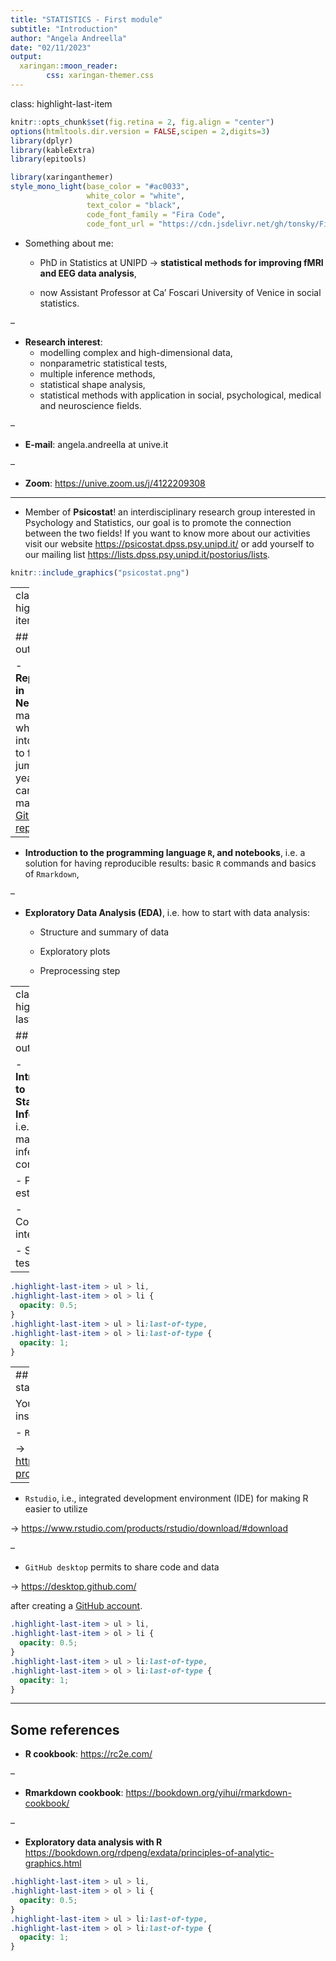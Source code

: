 ```yaml
---
title: "STATISTICS - First module"
subtitle: "Introduction"
author: "Angela Andreella"
date: "02/11/2023"
output:
  xaringan::moon_reader:
        css: xaringan-themer.css
---
```

class: highlight-last-item

```r
knitr::opts_chunk$set(fig.retina = 2, fig.align = "center")
options(htmltools.dir.version = FALSE,scipen = 2,digits=3)
library(dplyr)
library(kableExtra)
library(epitools)
```

```r
library(xaringanthemer)
style_mono_light(base_color = "#ac0033", 
                 white_color = "white", 
                 text_color = "black",
                 code_font_family = "Fira Code",
                 code_font_url = "https://cdn.jsdelivr.net/gh/tonsky/FiraCode@2/distr/fira_code.css")
```

- Something about me:

    - PhD in Statistics at UNIPD $\rightarrow$ **statistical methods for improving fMRI and EEG data analysis**,

    - now Assistant Professor at Ca' Foscari University of Venice in social statistics. 
    
--

- **Research interest**: 
  - modelling complex and high-dimensional data, 
  - nonparametric statistical tests, 
  - multiple inference methods, 
  - statistical shape analysis,
  - statistical methods with application in social, psychological, medical and neuroscience fields.
  
--

- **E-mail**: angela.andreella at unive.it

--

- **Zoom**: [https://unive.zoom.us/j/4122209308](https://unive.zoom.us/j/4122209308)

---

- Member of **Psicostat**! an interdisciplinary research group interested in Psychology and Statistics, our goal is to promote the connection between the two fields! If you want to know more about our activities visit our website [https://psicostat.dpss.psy.unipd.it/](https://psicostat.dpss.psy.unipd.it/) or add yourself to our mailing list [https://lists.dpss.psy.unipd.it/postorius/lists](https://lists.dpss.psy.unipd.it/postorius/lists).

```r
knitr::include_graphics("psicostat.png")
```
---
class: highlight-last-item

## Course outline

- **Reproducibility in Neuroscience**: main concepts, when we fall into it, and how to fix it (we will jump it this year but you can find the materials in [the GitHub repository](https://github.com/angeella/PNC),

--

- **Introduction to the programming language `R`, and notebooks**, i.e. a solution for having reproducible results: basic `R` commands and basics of `Rmarkdown`,

--

- **Exploratory Data Analysis (EDA)**, i.e. how to start with data analysis:

  - Structure and summary of data
  
  - Exploratory plots
  
  - Preprocessing step

---
class: highlight-last-item

## Course outline

- **Introduction to Statistical Inference**, i.e. how to make inferential conclusions:

  - Point estimator
  
  - Confidence intervals
  
  - Statistical tests
--

```css
.highlight-last-item > ul > li, 
.highlight-last-item > ol > li {
  opacity: 0.5;
}
.highlight-last-item > ul > li:last-of-type,
.highlight-last-item > ol > li:last-of-type {
  opacity: 1;
}
``` 

---
## Get started

You must install:

- `R` 

$\rightarrow$ [https://cran.r-project.org/](https://cran.r-project.org/)

--

- `Rstudio`, i.e., integrated development environment (IDE) for making R easier to utilize 

$\rightarrow$ [https://www.rstudio.com/products/rstudio/download/#download](https://www.rstudio.com/products/rstudio/download/#download)

--

- `GitHub desktop` permits to share code and data 

$\rightarrow$ [https://desktop.github.com/](https://desktop.github.com/)

after creating a [GitHub account](https://github.com/).


```css
.highlight-last-item > ul > li, 
.highlight-last-item > ol > li {
  opacity: 0.5;
}
.highlight-last-item > ul > li:last-of-type,
.highlight-last-item > ol > li:last-of-type {
  opacity: 1;
}
``` 

---

## Some references

- **R cookbook**: [https://rc2e.com/](https://rc2e.com/)

--

- **Rmarkdown cookbook**: [https://bookdown.org/yihui/rmarkdown-cookbook/](https://bookdown.org/yihui/rmarkdown-cookbook/)

--

- **Exploratory data analysis with R** [https://bookdown.org/rdpeng/exdata/principles-of-analytic-graphics.html](https://bookdown.org/rdpeng/exdata/principles-of-analytic-graphics.html)


```css
.highlight-last-item > ul > li, 
.highlight-last-item > ol > li {
  opacity: 0.5;
}
.highlight-last-item > ul > li:last-of-type,
.highlight-last-item > ol > li:last-of-type {
  opacity: 1;
}
``` 
